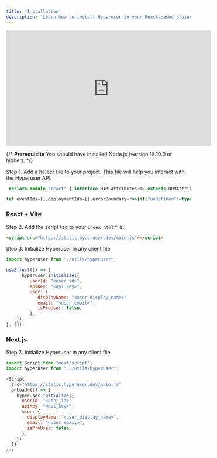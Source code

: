 ```yaml
---
title: 'Installation'
description: 'Learn how to install Hyperuser in your React-based project'
---
```


<iframe
  width="560"
  height="315"
  src="https://www.youtube.com/embed/I69mYSGvaV8"
  title="YouTube video player"
  frameBorder="0"
  allow="accelerometer; autoplay; clipboard-write; encrypted-media; gyroscope; picture-in-picture"
  allowFullScreen
  style={{ width: '100%', borderRadius: '0.5rem' }}
></iframe>




{/* <Info>
  **Prerequisite** You should have installed Node.js (version 18.10.0 or
  higher).
</Info> */}

Step 1. Add a helper file to your project. This file will help you interact with the Hyperuser API.

<CodeGroup>

```typescript Typescript (utils/hyperuser.ts)
 declare module "react" { interface HTMLAttributes<T> extends DOMAttributes<T> { "data-hyperuser"?: | null; } } export interface EmbedProps { disabled?: boolean; darkMode?: boolean; userId: string; apiKey: string; user: any; } const eventIds = [] as const; type EventId = (typeof eventIds)[number]; const deploymentIds = [] as const; type DeploymentId = (typeof deploymentIds)[number]; type Hyperuser = { initialize(params: EmbedProps): void; startDeployment(deploymentId: DeploymentId): void; /** * Starts a new deployment with the specified deployment ID. * @param deploymentId - The unique identifier of the deployment. */ startDeployment( deploymentId: DeploymentId ): void; trackEvent(eventId: EventId, data?: any): void; }; const errorBoundary = (functionToExcecute: Function) => { if (typeof window !== "undefined" && (window as any).hyperuser) { try { functionToExcecute(); } catch { console.warn("There was an error excuting a function"); } } else { console.warn( "[hyperuser]: the hyperuser script tag was not properly loaded, or is blocked and you attempting to call a function from hyperuser" ); } }; class hyperuser implements Hyperuser { initialize(props: EmbedProps) { return errorBoundary((window as any)?.hyperuser?.initialize(props)); } startDeployment(deploymentId: string) { return errorBoundary((window as any)?.hyperuser?.startDeployment(deploymentId)); } trackEvent(eventId: EventId, data?: any) { return errorBoundary((window as any)?.hyperuser?.trackEvent(eventId, data)); } nextStep(deploymentId: DeploymentId, eventId: EventId) { return errorBoundary((window as any)?.hyperuser?.nextStep(deploymentId, eventId)); } } export default new hyperuser(); 
```

```javascript Javascript (utils/hyperuser.js)
let eventIds=[],deploymentIds=[],errorBoundary=r=>{if("undefined"!=typeof window&&window.hyperuser)try{r()}catch{console.warn("There was an error excuting a function")}else console.warn("[hyperuser]: the hyperuser script tag was not properly loaded, or is blocked and you attempting to call a function from hyperuser")};class hyperuser{initialize(r){return errorBoundary(window?.hyperuser?.initialize(r))}startDeployment(r){return errorBoundary(window?.hyperuser?.startDeployment(r))}trackEvent(r,e){return errorBoundary(window?.hyperuser?.trackEvent(r,e))}nextStep(r,e){return errorBoundary(window?.hyperuser?.nextStep(r,e))}}export default new hyperuser;
```

</CodeGroup>



### React + Vite
Step 2. Add the script tag to your `index.html` file:

<CodeGroup>

```html index.html
<script src="https://static.hyperuser.dev/main.js"></script>
```

</CodeGroup>

Step 3. Initialize Hyperuser in any client file

```javascript App.jsx
import hyperuser from "./utils/hyperuser";

useEffect(() => {
      hyperuser.initialize({
         userId: "<user_id>",
         apiKey: "<api_key>",
         user: {
            displayName: "<user_display_name>",
            email: "<user_email>",
            isProUser: false,
         },
    });
}, []);
```
### Next.js

Step 2. Initialize Hyperuser in any client file

```javascript client.jsx
import Script from "next/script";
import hyperuser from "../utils/hyperuser";

<Script
  src="https://static.hyperuser.dev/main.js"
  onLoad={() => {
    hyperuser.initialize({
      userId: "<user_id>",
      apiKey: "<api_key>",
      user: {
        displayName: "<user_display_name>",
        email: "<user_email>",
        isProUser: false,
      },
    });
  }}
/>;
```